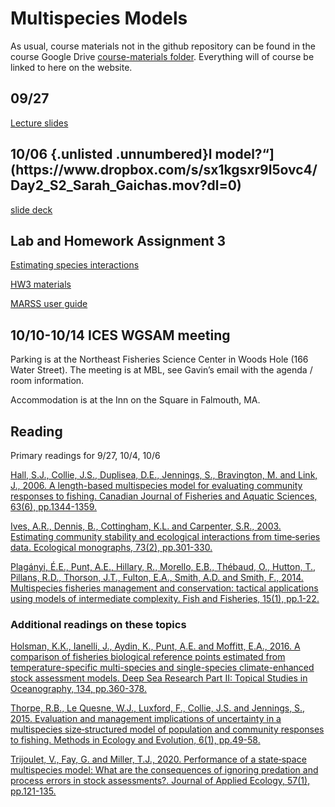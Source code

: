 # Multispecies Models {#msmod}

As usual, course materials not in the github repository can be found in the course Google Drive [course-materials folder](https://drive.google.com/drive/folders/1Wt4fhAgCP92aBu_XSCQq50Xrkc-UVHnx?usp=sharing). Everything will of course be linked to here on the website.  

## 09/27 {.unlisted .unnumbered}

[Lecture slides](https://docs.google.com/presentation/d/1tDBnmVm4c0LZ9dH0goIi5yYA4L6yuP5Z/edit?usp=sharing&ouid=100082783551785338508&rtpof=true&sd=true)   

## 10/06 {.unlisted .unnumbered}l model?"](https://www.dropbox.com/s/sx1kgsxr9l5ovc4/Day2_S2_Sarah_Gaichas.mov?dl=0)  

[slide deck](https://www.dropbox.com/s/ua9ru1mt6n9kh1i/Gaichas_MMAW_Keynote.pdf?dl=0)

## Lab and Homework Assignment 3 {.unlisted .unnumbered}

[Estimating species interactions](https://github.com/gavinfay/mebm-models/blob/main/course-materials/assignments/hw-03/hw-03.pdf)

[HW3 materials](https://github.com/gavinfay/mebm-models/blob/main/course-materials/assignments/hw-03)

[MARSS user guide](https://cran.r-project.org/web/packages/MARSS/vignettes/UserGuide.pdf)

## 10/10-10/14 ICES WGSAM meeting

Parking is at the Northeast Fisheries Science Center in Woods Hole (166 Water Street). The meeting is at MBL, see Gavin's email with the agenda / room information.  

Accommodation is at the Inn on the Square in Falmouth, MA.  


## Reading {.unlisted .unnumbered}

Primary readings for 9/27, 10/4, 10/6

[Hall, S.J., Collie, J.S., Duplisea, D.E., Jennings, S., Bravington, M. and Link, J., 2006. A length-based multispecies model for evaluating community responses to fishing. Canadian Journal of Fisheries and Aquatic Sciences, 63(6), pp.1344-1359.](https://cdnsciencepub.com/doi/pdf/10.1139/f06-039)

[Ives, A.R., Dennis, B., Cottingham, K.L. and Carpenter, S.R., 2003. Estimating community stability and ecological interactions from time‐series data. Ecological monographs, 73(2), pp.301-330.](https://doi.org/10.1890/0012-9615(2003)073[0301:ECSAEI]2.0.CO;2)

[Plagányi, É.E., Punt, A.E., Hillary, R., Morello, E.B., Thébaud, O., Hutton, T., Pillans, R.D., Thorson, J.T., Fulton, E.A., Smith, A.D. and Smith, F., 2014. Multispecies fisheries management and conservation: tactical applications using models of intermediate complexity. Fish and Fisheries, 15(1), pp.1-22.]()


### Additional readings on these topics {.unlisted .unnumbered}

[Holsman, K.K., Ianelli, J., Aydin, K., Punt, A.E. and Moffitt, E.A., 2016. A comparison of fisheries biological reference points estimated from temperature-specific multi-species and single-species climate-enhanced stock assessment models. Deep Sea Research Part II: Topical Studies in Oceanography, 134, pp.360-378.](https://doi.org/10.1016/j.dsr2.2015.08.001)

[Thorpe, R.B., Le Quesne, W.J., Luxford, F., Collie, J.S. and Jennings, S., 2015. Evaluation and management implications of uncertainty in a multispecies size‐structured model of population and community responses to fishing. Methods in Ecology and Evolution, 6(1), pp.49-58.](https://doi.org/10.1111/2041-210X.12292)

[Trijoulet, V., Fay, G. and Miller, T.J., 2020. Performance of a state‐space multispecies model: What are the consequences of ignoring predation and process errors in stock assessments?. Journal of Applied Ecology, 57(1), pp.121-135.](https://doi.org/10.1111/1365-2664.13515)


